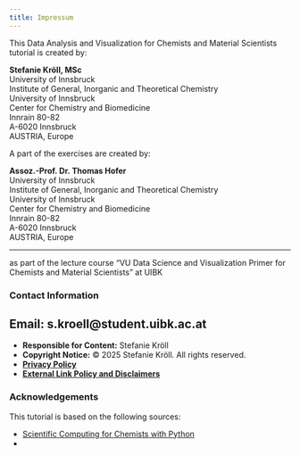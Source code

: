 ```yaml
---
title: Impressum
---
```


This Data Analysis and Visualization for Chemists and Material Scientists tutorial is created by:


| **Stefanie Kröll, MSc**
| University of Innsbruck
| Institute of General, Inorganic and Theoretical Chemistry
| University of Innsbruck
| Center for Chemistry and Biomedicine
| Innrain 80-82
| A-6020 Innsbruck
| AUSTRIA, Europe 

A part of the exercises are created by:

| **Assoz.-Prof. Dr. Thomas Hofer**
| University of Innsbruck
| Institute of General, Inorganic and Theoretical Chemistry
| University of Innsbruck
| Center for Chemistry and Biomedicine
| Innrain 80-82
| A-6020 Innsbruck
| AUSTRIA, Europe

---

as part of the lecture course "VU Data Science and Visualization Primer for Chemists and Material Scientists"
at UIBK

### Contact Information
**Email:** s.kroell\@student.uibk.ac.at  
---


- **Responsible for Content:** Stefanie Kröll
- **Copyright Notice:** © 2025 Stefanie Kröll. All rights reserved.  
- **[Privacy Policy](privacy.qmd)**
- **[External Link Policy and Disclaimers](disclaimer.qmd)**


### Acknowledgements


This tutorial is based on the following sources:

- [Scientific Computing for Chemists with Python](https://weisscharlesj.github.io/SciCompforChemists/notebooks/introduction/intro.html#)
- 